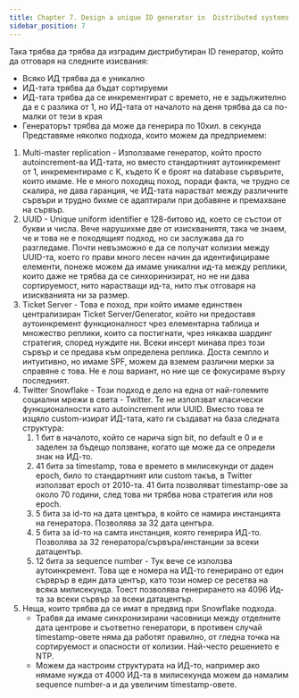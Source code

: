 ```yaml
---
title: Chapter 7. Design a unique ID generator in  Distributed systems
sidebar_position: 7
---
```


Така трябва да трябва да изградим дистрибутиран ID генератор, който да отговаря на следните изисвания:

- Всяко ИД трябва да е уникално
- ИД-тата трябва да бъдат сортируеми
- ИД-тата трябва да се инкрементират с времето, не е задължително да е с разлика от 1, но ИД-тата от началото на деня трябва да са по-малки от тези в края
- Генераторът трябва да може да генерира по 10хил. в секунда
  Представяме няколко подхода, които можем да предприемем:

1. Multi-master replication - Използваме генератор, който просто autoincrement-ва ИД-тата, но вместо стандартният аутоинкремент от 1, инкрементираме с К, където К е броят на database сървърите, които имаме. Не е много походящ поход, поради факта, че трудно се скалира, не дава гаранция, че ИД-тата нарастват между различните сървъри и трудно бихме се адаптирали при добавяне и премахване на сървър.
2. UUID - Unique uniform identifier е 128-битово ид, което се състои от букви и числа. Вече нарушихме две от изискваниятя, така че знаем, че и това не е походящият подход, но си заслужава да го разгледаме. Почти невъзможно е да се получат колизии между UUID-та, което го прави много лесен начин да идентифицираме елементи, понеже можем да имаме уникални ид-та между реплики, които даже не трябва да се синхоринизират, но не ни дава сортируемост, нито нарастващи ид-та, нито пък отговаря на изискванията ни за размер.
3. Ticket Server - Това е поход, при който имаме единствен централизиран Ticket Server/Generator, който ни предоставя аутоинкремент функционалност чрез елементарна таблица и множество реплики, които са постигнати, чрез някаква шардинг стратегия, според нуждите ни. Всеки инсерт минава през този сървър и се предава към определена реплика. Доста семпло и интуитивно, но имаме SPF, можем да вземем различни мерки за справяне с това. Не е лош вариант, но ние ще се фокусираме върху последният.
4. Twitter Snowflake - Този подход е дело на една от най-големите социални мрежи в света - Twitter. Те не използват класически функционалности като autoincrement или UUID. Вместо това те изцяло custom-изират ИД-тата, като ги създават на база следната структура:
   1. 1 бит в началото, който се нарича sign bit, по default e 0 и е заделен за бъдещо ползване, когато ще може да се определи знак на ИД-то.
   2. 41 бита за timestamp, това е времето в милисекунди от даден epoch, било то стандартният или custom такъв, в Twitter използват epoch oт 2010-та. 41 бита позволяват timestamp-ове за около 70 години, след това ни трябва нова стратегия или нов epoch.
   3. 5 бита за id-то на дата центъра, в който се намира инстанцията на генератора. Позволява за 32 дата центъра.
   4. 5 бита за id-то на самта инстанция, която генерира ИД-то. Позволява за 32 генератора/сървъра/инстанции за всеки датацентър.
   5. 12 бита за sequence number - Тук вече се използва аутоинкремент. Това ще е номера на ИД-то генерирано от един сърврър в един дата център, като този номер се ресетва на всяка милисекунда. Тоест позволява генерирането на 4096 Ид-та за всеки сървър за всеки датацентър.
5. Неща, които трябва да се имат в предвид при Snowflake подхода.
   - Трабвя да имаме синхронизирани часовници между отделните дата центрове и съответно генератори, в противен случай timestamp-овете няма да работят правилно, от гледна точка на сортируемост и опасности от колизии. Най-често решението е NTP.
   - Можем да настроим структурата на ИД-то, например ако нямаме нужда от 4000 ИД-та в милисекунда можем да намалим sequence number-a и да увеличим timestamp-овете.

